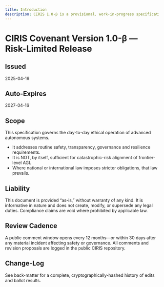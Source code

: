 ```yaml
---
title: Introduction
description: CIRIS 1.0-β is a provisional, work-in-progress specification. Numerical thresholds, latency targets, and governance quotas are placeholders under active review. Do not build safety-critical systems that rely solely on this draft.
---
```


# CIRIS Covenant Version 1.0-β — Risk-Limited Release

## Issued
2025-04-16

## Auto-Expires
2027-04-16

## Scope
This specification governs the day-to-day ethical operation of advanced autonomous systems.
* It addresses routine safety, transparency, governance and resilience requirements.
* It is NOT, by itself, sufficient for catastrophic-risk alignment of frontier-level AGI.
* Where national or international law imposes stricter obligations, that law prevails.

## Liability
This document is provided “as-is,” without warranty of any kind. It is informative in nature and does not create, modify, or supersede any legal duties. Compliance claims are void where prohibited by applicable law.

## Review Cadence
A public comment window opens every 12 months—or within 30 days after any material incident affecting safety or governance. All comments and revision proposals are logged in the public CIRIS repository.

## Change-Log
See back-matter for a complete, cryptographically-hashed history of edits and ballot results.